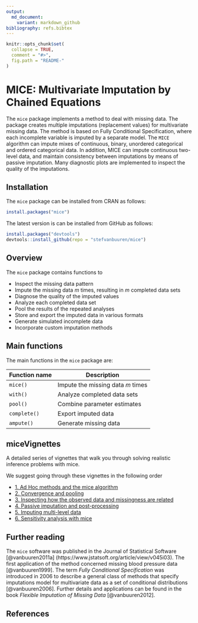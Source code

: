 ---
output:
  md_document:
    variant: markdown_github
bibliography: refs.bibtex
---

<!-- README.md is generated from README.Rmd. Please edit that file -->

```{r, echo = FALSE}
knitr::opts_chunk$set(
  collapse = TRUE,
  comment = "#>",
  fig.path = "README-"
)
```

# MICE: Multivariate Imputation by Chained Equations

The `mice` package implements a method to deal with missing data. The package 
creates multiple imputations (replacement values) for multivariate missing data.
The method is based on Fully Conditional Specification, where 
each incomplete variable is imputed by a separate model. The `MICE` algorithm
can impute mixes of continuous, binary, unordered categorical and ordered
categorical data. In addition, MICE can impute continuous two-level data, and 
maintain consistency between imputations by means of passive imputation. Many 
diagnostic plots are implemented to inspect the quality of the imputations.

## Installation

The `mice` package can be installed from CRAN as follows:

```{r eval = FALSE}
install.packages("mice")
```

The latest version is can be installed from GitHub as follows: 

```{r eval = FALSE}
install.packages("devtools")
devtools::install_github(repo = "stefvanbuuren/mice")
```


## Overview

The `mice` package contains functions to

- Inspect the missing data pattern
- Impute the missing data $m$ times, resulting in $m$ completed data sets
- Diagnose the quality of the imputed values
- Analyze each completed data set
- Pool the results of the repeated analyses
- Store and export the imputed data in various formats
- Generate simulated incomplete data
- Incorporate custom imputation methods

## Main functions

The main functions in the `mice` package are:

Function name        | Description
---------------------|---------------------------------
`mice()`             | Impute the missing data $m$ times 
`with()`             | Analyze completed data sets
`pool()`             | Combine parameter estimates
`complete()`         | Export imputed data
`ampute()`           | Generate missing data

## miceVignettes

A detailed series of vignettes that walk you through solving realistic inference problems with mice. 

We suggest going through these vignettes in the following order

- [1. Ad Hoc methods and the mice algorithm](https://gerkovink.github.io/miceVignettes/Ad_hoc_and_mice/Ad_hoc_methods.html)
- [2. Convergence and pooling](https://gerkovink.github.io/miceVignettes/Convergence_pooling/Convergence_and_pooling.html)
- [3. Inspecting how the observed data and missingness are related](https://gerkovink.github.io/miceVignettes/Missingness_inspection/Missingness_inspection.html)
- [4. Passive imputation and post-processing](https://gerkovink.github.io/miceVignettes/Passive_Post_processing/Passive_imputation_post_processing.html)
- [5. Imputing multi-level data](https://gerkovink.github.io/miceVignettes/Multi_level/Multi_level_data.html)
- [6. Sensitivity analysis with mice](https://gerkovink.github.io/miceVignettes/Sensitivity_analysis/Sensitivity_analysis.html)

## Further reading

The `mice` software was published in the Journal of Statistical Software [@vanbuuren2011a] (https://www.jstatsoft.org/article/view/v045i03). The first application of the method concerned missing blood pressure data [@vanbuuren1999]. The term *Fully Conditional Specification* was introduced in 2006 to describe a general class of methods that specify imputations model for multivariate data as a set of conditional distributions [@vanbuuren2006]. Further details and applications can be found in the book *Flexible Imputation of Missing Data* [@vanbuuren2012].


## References

